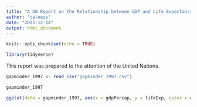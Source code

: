 ```yaml
---
title: "A UN Report on the Relationship between GDP and Life Expectancy"
author: "talness"
date: "2023-12-14"
output: html_document
---
```



```r
knitr::opts_chunk$set(echo = TRUE)
```

```r
library(tidyverse)
```

This report was prepared to the attention of the United Nations.

```r
gapminder_1997 <- read_csv("gapminder_1997.csv")

gapminder_1997
```
```r
ggplot(data = gapminder_1997, aes(x = gdpPercap, y = lifeExp, color = continent, size = pop/1000000)) + labs(title = "Do people live longer?", x = "GDP Per Capita", y = "Life Expectancy", size = "Population (in millions)") + geom_point()
```



